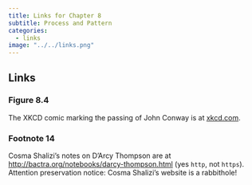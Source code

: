 ```yaml
---
title: Links for Chapter 8
subtitle: Process and Pattern
categories:
  - links
image: "../../links.png"
---
```


## Links 
### Figure 8.4
The XKCD comic marking the passing of John Conway is at [xkcd.com](https://xkcd.com/2293).

### Footnote 14
Cosma Shalizi's notes on D'Arcy Thompson are at [http://bactra.org/notebooks/darcy-thompson.html](http://bactra.org/notebooks/darcy-thompson.html) (yes `http`, not `https`). Attention preservation notice: Cosma Shalizi's website is a rabbithole!
